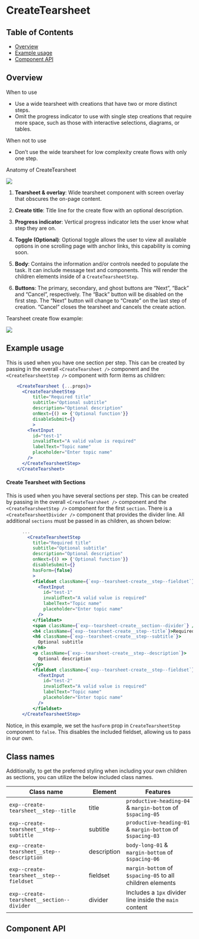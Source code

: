 
# CreateTearsheet

## Table of Contents

- [Overview](#overview)
- [Example usage](#example-usage)
- [Component API](#component-api)

## Overview

When to use

- Use a wide tearsheet with creations that have two or more distinct steps.
- Omit the progress indicator to use with single step creations that require
  more space, such as those with interactive selections, diagrams, or tables.

When not to use

- Don’t use the wide tearsheet for low complexity create flows with only one
  step.

Anatomy of CreateTearsheet

<img src={createTearsheetAnatomy} />

1. **Tearsheet & overlay**: Wide tearsheet component with screen overlay that
   obscures the on-page content.

2. **Create title**: Title line for the create flow with an optional
   description.

3. **Progress indicator**: Vertical progress indicator lets the user know what
   step they are on.

4. **Toggle (Optional)**: Optional toggle allows the user to view all available
   options in one scrolling page with anchor links, this capability is coming
   soon.

5. **Body**: Contains the information and/or controls needed to populate the
   task. It can include message text and components. This will render the
   children elements inside of a `CreateTearsheetStep`.

6. **Buttons**: The primary, secondary, and ghost buttons are “Next”, “Back” and
   “Cancel”, respectively. The “Back” button will be disabled on the first step.
   The “Next” button will change to “Create” on the last step of creation.
   “Cancel” closes the tearsheet and cancels the create action.

Tearsheet create flow example:

<img src={createTearsheetGif} />

## Example usage

<Canvas>
  <Story id={getStoryId(CreateTearsheet.displayName, 'multi-step-tearsheet')} />
</Canvas>

This is used when you have one section per step. This can be created by passing
in the overall `<CreateTearsheet />` component and the `<CreateTearsheetStep />`
component with form items as children:

```jsx
    <CreateTearsheet {...props}>
      <CreateTearsheetStep
          title="Required title"
          subtitle="Optional subtitle"
          description="Optional description"
          onNext={() => {'Optional function'}}
          disableSubmit={}
          >
        <TextInput
          id="test-1"
          invalidText="A valid value is required"
          labelText="Topic name"
          placeholder="Enter topic name"
        />
      </CreateTearsheetStep>
    </CreateTearsheet>
```

#### Create Tearsheet with Sections

This is used when you have several sections per step. This can be created by
passing in the overall `<CreateTearsheet />` component and the
`<CreateTearsheetStep />` component for the first `section`. There is a
`<CreateTearsheetDivider />` component that provides the divider line. All
additional `sections` must be passed in as children, as shown below:

```jsx
      ...
        <CreateTearsheetStep
          title="Required title"
          subtitle="Optional subtitle"
          description="Optional description"
          onNext={() => {'Optional function'}}
          disableSubmit={}
          hasForm={false}
          >
          <fieldset className={`exp--tearsheet-create__step--fieldset`}>
            <TextInput
              id="test-1"
              invalidText="A valid value is required"
              labelText="Topic name"
              placeholder="Enter topic name"
            />
          </fieldset>
          <span className={`exp--tearsheet-create__section--divider`} />
          <h4 className={`exp--tearsheet-create__step--title`}>Required title</h4>
          <h6 className={`exp--tearsheet-create__step--subtitle`}>
            Optional subtitle
          </h6>
          <p className={`exp--tearsheet-create__step--description`}>
            Optional description
          </p>
          <fieldset className={`exp--tearsheet-create__step--fieldset`}>
            <TextInput
              id="test-2"
              invalidText="A valid value is required"
              labelText="Topic name"
              placeholder="Enter topic name"
            />
          </fieldset>
      </CreateTearsheetStep>
```

Notice, in this example, we set the `hasForm` prop in `CreateTearsheetStep`
component to `false`. This disables the included fieldset, allowing us to pass
in our own.

## Class names

Additionally, to get the preferred styling when including your own children as
sections, you can utilize the below included class names.

| Class name                                 | Element     | Features                                                   |
| ------------------------------------------ | ----------- | ---------------------------------------------------------- |
| `exp--create-tearsheet__step--title`       | title       | `productive-heading-04` & `margin-bottom` of `$spacing-05` |
| `exp--create-tearsheet__step--subtitle`    | subtitle    | `productive-heading-01` & `margin-bottom` of `$spacing-03` |
| `exp--create-tearsheet__step--description` | description | `body-long-01` & `margin-bottom` of `$spacing-06`          |
| `exp--create-tearsheet__step--fieldset`    | fieldset    | `margin-bottom` of `$spacing-05` to all children elements  |
| `exp--create-tearsheet__section--divider`  | divider     | Includes a `1px` divider line inside the `main` content    |

## Component API

<ArgsTable />
